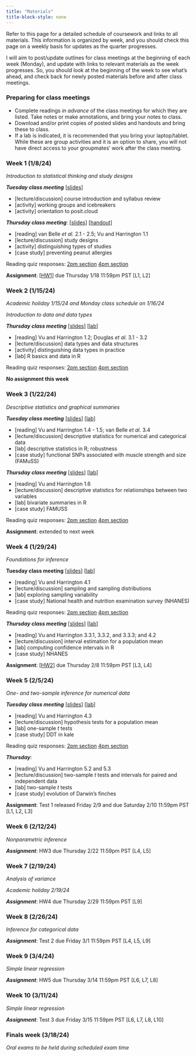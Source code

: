 ```yaml
---
title: "Materials"
title-block-style: none
---
```


Refer to this page for a detailed schedule of coursework and links to all materials. This information is organized by week, and you should check this page on a weekly basis for updates as the quarter progresses.

I will aim to post/update outlines for class meetings at the beginning of each week (Monday), and update with links to relevant materials as the week progresses. So, you should look at the beginning of the week to see what's ahead, and check back for newly posted materials before and after class meetings.

### Preparing for class meetings

-   Complete readings *in advance* of the class meetings for which they are listed. Take notes or make annotations, and bring your notes to class.
-   Download and/or print copies of posted slides and handouts and bring these to class.
-   If a lab is indicated, it is recommended that you bring your laptop/tablet. While these are group activities and it is an option to share, you will not have direct access to your groupmates' work after the class meeting.

### Week 1 (1/8/24)

*Introduction to statistical thinking and study designs*

***Tuesday class meeting*** \[[slides](content/week1-welcome.qmd)\]

-   \[lecture/discussion\] course introduction and syllabus review
-   \[activity\] working groups and icebreakers
-   \[activity\] orientation to posit.cloud

***Thursday class meeting***: \[[slides](content/week1-studydesigns.qmd)\] \[[handout](content/week1-handout-designs.qmd)\]

-   \[reading\] van Belle *et al.* 2.1 - 2.5; Vu and Harrington 1.1
-   \[lecture/discussion\] study designs
-   \[activity\] distinguishing types of studies
-   \[case study\] preventing peanut allergies

Reading quiz responses: [2pm section](https://forms.office.com/Pages/AnalysisPage.aspx?AnalyzerToken=BRavUuC3mcIkNNXdgJplZoGVfDzDldyL&id=2wING578lUSVNx03nMoq5-gaHVrHunBOktETcNXub2JURDJZTzI2QlNDQU45Q0lZUkpXVDUyVTVKNi4u) [4pm section](https://forms.office.com/Pages/AnalysisPage.aspx?AnalyzerToken=MM7Fxw3jbMjsKyEUlWTgwQIIAJctozRV&id=2wING578lUSVNx03nMoq5-gaHVrHunBOktETcNXub2JUOEhLR0U2Mjg1MEFTWjcyOFFNMTFNMVE1Ti4u)

**Assignment**: \[[HW1](content/hw/hw1.qmd)\] due Thursday 1/18 11:59pm PST \[L1, L2\]

### Week 2 (1/15/24)

*Academic holiday 1/15/24 and Monday class schedule on 1/16/24*

*Introduction to data and data types*

***Thursday class meeting*** \[[slides](content/week2-datatypes.qmd)\] \[[lab](content/labs/lab1-rbasics.qmd)\]

-   \[reading\] Vu and Harrington 1.2; Douglas *et al.* 3.1 - 3.2
-   \[lecture/discussion\] data types and data structures
-   \[activity\] distinguishing data types in practice
-   \[lab\] R basics and data in R

Reading quiz responses: [2pm section](https://forms.office.com/Pages/AnalysisPage.aspx?AnalyzerToken=pi0hBvCi1pUbJUaKT4AdEuFnc0s2ZmmU&id=2wING578lUSVNx03nMoq5-gaHVrHunBOktETcNXub2JURVoxMEVUV05HM1VYQVhHSERVM01HSFhNVi4u) [4pm section](https://forms.office.com/Pages/AnalysisPage.aspx?AnalyzerToken=V1rv4HOREiKHtDUfkdPCyKBF3VVmefvn&id=2wING578lUSVNx03nMoq5-gaHVrHunBOktETcNXub2JUNktRTE4zRVlXWTJHUTFYVjc2VzJTNk1ZNS4u)

**No assignment this week**

### Week 3 (1/22/24)

*Descriptive statistics and graphical summaries*

***Tuesday class meeting*** \[[slides](content/week3-descriptive.qmd)\] \[[lab](content/labs/lab2-descriptive.qmd)\]

-   \[reading\] Vu and Harrington 1.4 - 1.5; van Belle *et al.* 3.4
-   \[lecture/discussion\] descriptive statistics for numerical and categorical data
-   \[lab\] descriptive statistics in R; robustness
-   \[case study\] functional SNPs associated with muscle strength and size (FAMuSS)

***Thursday class meeting*** \[[slides](content/week3-multivariate.qmd)\] \[[lab](content/labs/lab3-multivariate.qmd)\]

-   \[reading\] Vu and Harrington 1.6
-   \[lecture/discussion\] descriptive statistics for relationships between two variables
-   \[lab\] bivariate summaries in R
-   \[case study\] FAMUSS

Reading quiz responses: [2pm section](https://forms.office.com/Pages/AnalysisPage.aspx?AnalyzerToken=ScewzsvfXG3Z23dXhkvoa5xXc9Ssyj3b&id=2wING578lUSVNx03nMoq5-gaHVrHunBOktETcNXub2JUNDg0NTBRMU4zVVdHS0pCRFJMMFgyTkNaSy4u) [4pm section](https://forms.office.com/Pages/AnalysisPage.aspx?AnalyzerToken=uRZDIjUtNk5kVIAH34siEo2jna1OaPzm&id=2wING578lUSVNx03nMoq5-gaHVrHunBOktETcNXub2JUNlpYSlJXS0dNWEFOTVhMMlczVVdTMEZWNy4u)

**Assignment**: extended to next week

### Week 4 (1/29/24)

*Foundations for inference*

**Tuesday class meeting** \[[slides](content/week4-sampling.qmd)\] \[[lab](content/labs/lab4-sampling.qmd)\]

-   \[reading\] Vu and Harrington 4.1
-   \[lecture/discussion\] sampling and sampling distributions
-   \[lab\] exploring sampling variability
-   \[case study\] National health and nutrition examination survey (NHANES)

Reading quiz responses: [2pm section](https://forms.office.com/Pages/AnalysisPage.aspx?AnalyzerToken=abJbRahZT6EfbMRDZPqu7vKMtMhz64jw&id=2wING578lUSVNx03nMoq5-gaHVrHunBOktETcNXub2JUQUdNOVJDRTE3RDFENUQ4VDgzSlo3WjRRRy4u) [4pm section](https://forms.office.com/Pages/AnalysisPage.aspx?AnalyzerToken=1I0Xu6SsqUefvaNvNJNJL1kMjVXpZj0a&id=2wING578lUSVNx03nMoq5-gaHVrHunBOktETcNXub2JUQ05HSjU1SENHUlFLM0cxME9GTFdTS0lKVS4u)


***Thursday class meeting*** \[[slides](content/week4-intervals.qmd)\] \[[lab](content/labs/lab5-intervals.qmd)\]

-   \[reading\] Vu and Harrington 3.3.1, 3.3.2, and 3.3.3; and 4.2
-   \[lecture/discussion\] interval estimation for a population mean
-   \[lab\] computing confidence intervals in R
-   \[case study\] NHANES

**Assignment**: \[[HW2](content/hw/hw2.qmd)\] due Thursday 2/8 11:59pm PST \[L3, L4\]

### Week 5 (2/5/24)

*One- and two-sample inference for numerical data*

***Tuesday class meeting*** \[[slides](content/week5-hypothesis.qmd)\] \[[lab](content/labs/lab6-hypotesting.qmd)\]

-   \[reading\] Vu and Harrington 4.3
-   \[lecture/discussion\] hypothesis tests for a population mean
-   \[lab\] one-sample $t$ tests <!--# simulation -->
-   \[case study\] DDT in kale <!--# MASS::DDT -->

Reading quiz responses: [2pm section](https://forms.office.com/Pages/AnalysisPage.aspx?AnalyzerToken=ZjeI3hXRae1NmTtS5xx1laWP4ptsrgMo&id=2wING578lUSVNx03nMoq5-gaHVrHunBOktETcNXub2JUMjk4WkQwQ1ZRTUE1OVpHNjI1UkdEVVM4NC4u) [4pm section](https://forms.office.com/Pages/AnalysisPage.aspx?AnalyzerToken=Pmk0kXjNRYNodZ8Yr1ykJ5ZcDLgKpdDN&id=2wING578lUSVNx03nMoq5-gaHVrHunBOktETcNXub2JUM1ZQWEM1U0xPRlIzRTZMOFBXT1lWVFNSUS4u)

***Thursday***:

-   \[reading\] Vu and Harrington 5.2 and 5.3
-   \[lecture/discussion\] two-sample *t* tests and intervals for paired and independent data
-   \[lab\] two-sample *t* tests <!--# cloud seeding, case0301; oibiostat::swim -->
-   \[case study\] evolution of Darwin's finches <!--# Sleuth3::case0201, bio -->

**Assignment**: Test 1 released Friday 2/9 and due Saturday 2/10 11:59pm PST \[L1, L2, L3\]

### Week 6 (2/12/24)

*Nonparametric inference*

<!-- ***Tuesday***: -->

<!-- -   \[lecture/discussion\] nonparametric alternatives for two sample inference -->

<!-- -   \[lab\] nonparametric and randomization tests in R -->

<!-- -   \[case study\] effect of soporific drugs on sleep <!--# datasets::sleep, health, swim (oibiostat) -->

***Assignment***: HW3 due Thursday 2/22 11:59pm PST \[L4, L5\]

### Week 7 (2/19/24)

*Analysis of variance*

*Academic holiday 2/19/24*

***Assignment***: HW4 due Thursday 2/29 11:59pm PST \[L9\]

<!--# anorexia on body weights (MASS) -->

### Week 8 (2/26/24)

*Inference for categorical data*

***Assignment***: Test 2 due Friday 3/1 11:59pm PST \[L4, L5, L9\]

<!--# smoking and lung cancer -->

### Week 9 (3/4/24)

*Simple linear regression*

<!--# big bang -->

***Assignment***: HW5 due Thursday 3/14 11:59pm PST \[L6, L7, L8\]

### Week 10 (3/11/24)

*Simple linear regression*

<!--# big bang -->

***Assignment***: Test 3 due Friday 3/15 11:59pm PST \[L6, L7, L8, L10\]

### Finals week (3/18/24)

*Oral exams to be held during scheduled exam time*
